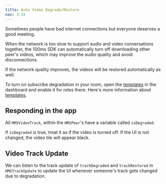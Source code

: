 ---
title: Auto Video Degrade/Restore
nav: 3.15
---

Sometimes people have bad internet connections but everyone deserves a good meeting.

When the network is too slow to support audio and video conversations together, the 100ms SDK can automatically turn off downloading other peer's videos, which may improve the audio quality and avoid disconnections.

If the network quality improves, the videos will be restored automatically as well.

To turn on subscribe degradation in your room, open the [templates](https://dashboard.100ms.live/templates) in the dashboard and enable it for roles there. Here's more information about [templates](/flutter/v2/foundation/templates-and-roles).


## Responding in the app

All `HMSVideoTrack`, within the `HMSPeer`'s have a variable called `isDegraded`.

If `isDegraded` is true, treat it as if the video is turned off. If the UI is not changed, the video tile will appear black.

## Video Track Update

We can listen to the track update of `trackDegraded` and `trackRestored` in `HMSTrackUpdate` to update the UI whenever someone's track gets changed due to degradation.
